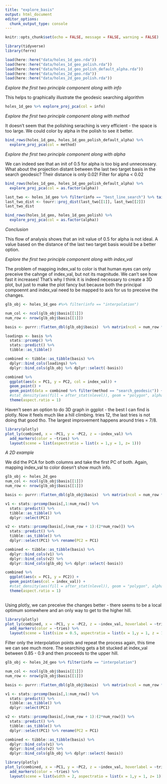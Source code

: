```yaml
---
title: "explore_basis"
output: html_document
editor_options: 
  chunk_output_type: console
---
```


```r
knitr::opts_chunk$set(echo = FALSE, message = FALSE, warning = FALSE)

library(tidyverse)
library(ferrn)

load(here::here("data/holes_1d_geo.rda"))
load(here::here("data/holes_1d_geo_polish.rda"))
load(here::here("data/holes_1d_geo_polish_default_alpha.rda"))
load(here::here("data/holes_2d_geo.rda"))
load(here::here("data/holes_2d_geo_polish.rda"))
```

*Explore the first two principle component along with info*

This helps to graphically illustrate the geodesic searching algorithm

```r
holes_1d_geo %>% explore_proj_pca(col = info) 
```


*Explore the first two principle component along with method*

It doesn't seem that the polishing seraching is very efficient - the space is too large. We could color by alpha in the polish to see it better. 

```r
bind_rows(holes_1d_geo, holes_1d_geo_polish_default_alpha) %>% 
  explore_proj_pca(col = method)
```

*Explore the first two principle component along with alpha*

We can indeed see that an init of 0.5 for alpha is too big and unnecessary. What about the projection distant between the last two target basis in the search geodesic? Their distance is only 0.02! Filter for alpha < 0.02

```r
bind_rows(holes_1d_geo, holes_1d_geo_polish_default_alpha) %>% 
  explore_proj_pca(col = as.factor(alpha))
```


```r
last_two <- holes_1d_geo %>% filter(info == "best_line_search") %>% tail(2) %>% pull(basis)
last_two_dist <- tourr::proj_dist(last_two[[1]], last_two[[2]])
last_two_dist
```

```r
bind_rows(holes_1d_geo, holes_1d_geo_polish) %>% 
  explore_proj_pca(col = as.factor(alpha))
```


*Conclusion*

This flow of analysis shows that an init value of 0.5 for alpha is not ideal. A value based on the distance of the last two target basis would be a better option.


*Explore the first two principle component along with index_val*

The problem of mapping index_val to color is that human eyes can only preceive the cahnge of index_val, but not its magnitude. We can't see how fast it increases! That's why I think it is indeed necessary to create a 3D plot, but just to make the plot fancy but because both the principal compoennt and index_val need to be mapped to axis for us to preceive the changes.

```r
glb_obj <- holes_1d_geo #%>% filter(info == "interpolation")

num_col <- ncol(glb_obj$basis[[1]])
num_row <- nrow(glb_obj$basis[[1]])

basis <- purrr::flatten_dbl(glb_obj$basis)  %>% matrix(ncol = num_row * num_col, byrow = TRUE)

loadings <- basis %>%
  stats::prcomp() %>%
  stats::predict() %>%
  tibble::as_tibble()

combined <- tibble::as_tibble(basis) %>%
  dplyr::bind_cols(loadings) %>%
  dplyr::bind_cols(glb_obj %>% dplyr::select(-basis))

combined %>% 
  ggplot(aes(x = PC1, y = PC2, col = index_val)) +
  geom_point() +
  geom_point(data = combined %>% filter(method == "search_geodesic")) +
  #stat_density(aes(fill = after_stat(nlevel)), geom = "polygon", alpha = 0.5) +
  theme(aspect.ratio = 1)
```

Haven't seen an option to do 3D graph in ggplot - the best I can find is plotly. Now it feels much like a hill climbing. tries 12, the last tries is not doing that good tho. The largest improvement happens around tries = 7/8. 

```r
library(plotly)
plot_ly(combined, x = ~PC1, y = ~PC2, z = ~index_val) %>%
  add_markers(color = ~tries) %>% 
  layout(scene = list(aspectratio = list(x = 1,y = 1, z= 1)))

```


*A 2D example*

We did the PCA for both columns and take the first PC of both. Again, mapping index_val to color doesn't show much info. 

```r
glb_obj <- holes_2d_geo
num_col <- ncol(glb_obj$basis[[1]])
num_row <- nrow(glb_obj$basis[[1]])

basis <- purrr::flatten_dbl(glb_obj$basis)  %>% matrix(ncol = num_row * num_col, byrow = TRUE)

v1 <- stats::prcomp(basis[,1:num_row]) %>%
  stats::predict() %>%
  tibble::as_tibble() %>%
  dplyr::select(PC1)

v2 <- stats::prcomp(basis[,(num_row + 1):(2*num_row)]) %>%
  stats::predict() %>%
  tibble::as_tibble() %>%
  dplyr::select(PC1) %>% rename(PC2 = PC1)

combined <- tibble::as_tibble(basis) %>%
  dplyr::bind_cols(v1) %>%
  dplyr::bind_cols(v2) %>%
  dplyr::bind_cols(glb_obj %>% dplyr::select(-basis))

combined %>% 
  ggplot(aes(x = PC1, y = PC2)) +
  geom_point(aes(col = index_val)) +
  #stat_density(aes(fill = after_stat(nlevel)), geom = "polygon", alpha = 0.5) +
  theme(aspect.ratio = 1)
  
```

Using plotly, we can preceive the changes better - there seems to be a local optimum somewhere and an only way to get to the higher hill. 

```r
library(plotly)
plot_ly(combined, x = ~PC1, y = ~PC2, z = ~index_val, hoverlabel = ~tries) %>%
  add_markers(color = ~tries) %>% 
  layout(scene = list(size = 0.5, aspectratio = list(x = 1,y = 1, z = 1)))
```


Filter only the interpolation points and repeat the process again, this time we can see much more. The searching gets a bit stucked at index_val between 0.85 - 0.9 and then proceeds to the upper hill.


```r
glb_obj <- holes_2d_geo %>% filter(info == "interpolation")

num_col <- ncol(glb_obj$basis[[1]])
num_row <- nrow(glb_obj$basis[[1]])

basis <- purrr::flatten_dbl(glb_obj$basis)  %>% matrix(ncol = num_row * num_col, byrow = TRUE)

v1 <- stats::prcomp(basis[,1:num_row]) %>%
  stats::predict() %>%
  tibble::as_tibble() %>%
  dplyr::select(PC1)

v2 <- stats::prcomp(basis[,(num_row + 1):(2*num_row)]) %>%
  stats::predict() %>%
  tibble::as_tibble() %>%
  dplyr::select(PC1) %>% rename(PC2 = PC1)

combined <- tibble::as_tibble(basis) %>%
  dplyr::bind_cols(v1) %>%
  dplyr::bind_cols(v2) %>%
  dplyr::bind_cols(glb_obj %>% dplyr::select(-basis))
```

```r
library(plotly)
plot_ly(combined, x = ~PC1, y = ~PC2, z = ~index_val, hoverlabel = ~tries) %>%
  add_markers(color = ~tries) %>% 
  layout(scene = list(width = 2, aspectratio = list(x = 1,y = 1, z= 1)))
```




